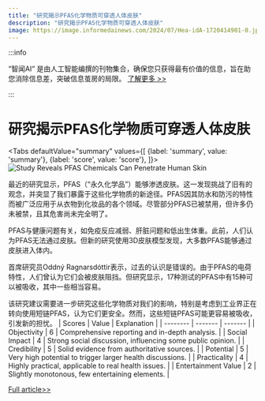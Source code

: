 ```yaml
---
title: "研究揭示PFAS化学物质可穿透人体皮肤"
description: "研究揭示PFAS化学物质可穿透人体皮肤"
image: https://image.informedainews.com/2024/07/Hea-idA-1720414901-0.jpg
---
```



:::info

“智闻AI“ 是由人工智能编撰的刊物集合，确保您只获得最有价值的信息，旨在助您消除信息差，突破信息茧房的局限。  [了解更多 >>](/)

:::

# 研究揭示PFAS化学物质可穿透人体皮肤


<Tabs
	defaultValue="summary"
	values={[
	{label: 'summary', value: 'summary'},
	{label: 'score', value: 'score'},
]}>
<TabItem value="summary">
<img
  src="https://image.informedainews.com/2024/07/Hea-idA-1720414901-0.jpg"
  alt="Study Reveals PFAS Chemicals Can Penetrate Human Skin"
/>



最近的研究显示，PFAS（“永久化学品”）能够渗透皮肤。这一发现挑战了旧有的观念，并突显了我们暴露于这些化学物质的新途径。PFAS因其防水和防污的特性而被广泛应用于从衣物到化妆品的各个领域。尽管部分PFAS已被禁用，但许多仍未被禁，且其危害尚未完全明了。

PFAS与健康问题有关，如免疫反应减弱、肝脏问题和低出生体重。此前，人们认为PFAS无法通过皮肤。但新的研究使用3D皮肤模型发现，大多数PFAS能够通过皮肤进入体内。

首席研究员Oddný Ragnarsdóttir表示，过去的认识是错误的。由于PFAS的电荷特性，人们曾认为它们会被皮肤阻挡。但研究显示，17种测试的PFAS中有15种可以被吸收，其中一些相当容易。

该研究建议需要进一步研究这些化学物质对我们的影响，特别是考虑到工业界正在转向使用短链PFAS，认为它们更安全。然而，这些短链PFAS可能更容易被吸收，引发新的担忧。
</TabItem>
<TabItem value="score">
	| Scores     | Value   | Explanation |
	| -------- | ------- | ------- |
	| Objectivity  | 6    | Comprehensive reporting and in-depth analysis.    |
	| Social Impact | 4     | Strong social discussion, influencing some public opinion.    |
	| Credibility    | 5    | Solid evidence from authoritative sources.    |
	| Potential    | 5    | Very high potential to trigger larger health discussions.    |
	| Practicality    | 4    | Highly practical, applicable to real health issues.    |
	| Entertainment Value    | 2    | Slightly monotonous, few entertaining elements.    |
</TabItem>
</Tabs>

[Full article>>](https://www.cnbeta.com.tw/articles/science/1437379.htm)
